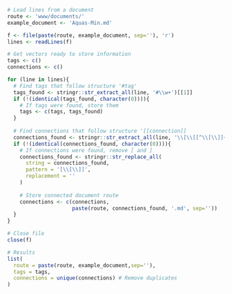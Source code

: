 ```r
# Load lines from a document
route <- 'www/documents/'
example_document <- 'Aquas-Min.md'

f <- file(paste(route, example_document, sep=''), 'r')
lines <- readLines(f)

# Get vectors ready to store information
tags <- c()
connections <- c()

for (line in lines){
  # Find tags that follow structure '#tag'
  tags_found <- stringr::str_extract_all(line, '#\\w+')[[1]]
  if (!(identical(tags_found, character(0)))){
    # If tags were found, store them
    tags <- c(tags, tags_found)
  }
  
  # Find connections that follow structure '[[connection]]
  connections_found <- stringr::str_extract_all(line, '\\[\\[[^\\[\\]]+\\]\\]')[[1]]
  if (!(identical(connections_found, character(0)))){
    # If connections were found, remove [ and ]
    connections_found <- stringr::str_replace_all(
      string = connections_found,
      pattern = '[\\[\\]]',
      replacement = ''
    )
    
    # Store connected document route
    connections <- c(connections, 
                     paste(route, connections_found, '.md', sep=''))
  }
}

# Close file
close(f)

# Results
list(
  route = paste(route, example_document,sep=''),
  tags = tags,
  connections = unique(connections) # Remove duplicates
)

```



